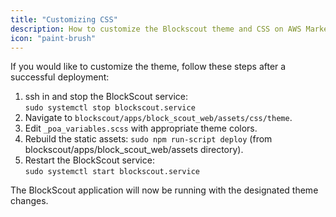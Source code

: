 ```yaml
---
title: "Customizing CSS"
description: How to customize the Blockscout theme and CSS on AWS Marketplace deployments.
icon: "paint-brush"
---
```


If you would like to customize the theme, follow these steps after a successful deployment:

1. ssh in and stop the BlockScout service:<br/>`sudo systemctl stop blockscout.service`
2. Navigate to `blockscout/apps/block_scout_web/assets/css/theme`.
3. Edit `_poa_variables.scss` with appropriate theme colors.
4. Rebuild the static assets: `sudo npm run-script deploy` (from blockscout/apps/block\_scout\_web/assets directory).
5. Restart the BlockScout service:<br/>`sudo systemctl start blockscout.service`

The BlockScout application will now be running with the designated theme changes.